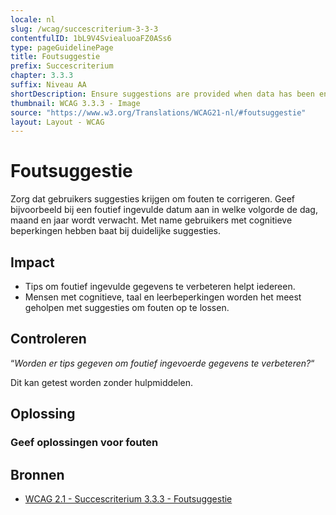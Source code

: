 ```yaml
---
locale: nl
slug: /wcag/succescriterium-3-3-3
contentfulID: 1bL9V4SviealuoaFZ0ASs6
type: pageGuidelinePage
title: Foutsuggestie
prefix: Succescriterium
chapter: 3.3.3
suffix: Niveau AA
shortDescription: Ensure suggestions are provided when data has been entered incorrectly.
thumbnail: WCAG 3.3.3 - Image
source: "https://www.w3.org/Translations/WCAG21-nl/#foutsuggestie"
layout: Layout - WCAG
---
```


# Foutsuggestie

Zorg dat gebruikers suggesties krijgen om fouten te corrigeren. Geef bijvoorbeeld bij een foutief ingevulde datum aan in welke volgorde de dag, maand en jaar wordt verwacht. Met name gebruikers met cognitieve beperkingen hebben baat bij duidelijke suggesties.

## Impact

- Tips om foutief ingevulde gegevens te verbeteren helpt iedereen.
- Mensen met cognitieve, taal en leerbeperkingen worden het meest geholpen met suggesties om fouten op te lossen.

## Controleren

“*Worden er tips gegeven om foutief ingevoerde gegevens te verbeteren?*“

Dit kan getest worden zonder hulpmiddelen.

## Oplossing

### Geef oplossingen voor fouten

<CodeSample id="input-errors" locale="nl"/>

## Bronnen

- [WCAG 2.1 - Succescriterium 3.3.3 - Foutsuggestie](https://www.w3.org/Translations/WCAG21-nl/#foutsuggestie)